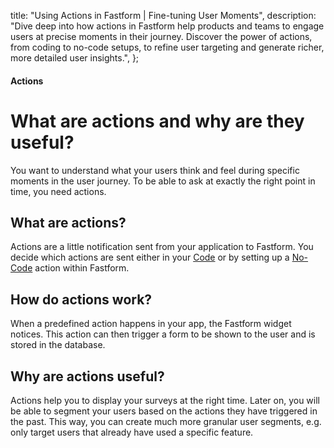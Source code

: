   title: "Using Actions in Fastform | Fine-tuning User Moments",
  description:
    "Dive deep into how actions in Fastform help products and teams to engage users at precise moments in their journey. Discover the power of actions, from coding to no-code setups, to refine user targeting and generate richer, more detailed user insights.",
};

#### Actions

# What are actions and why are they useful?

You want to understand what your users think and feel during specific moments in the user journey. To be able to ask at exactly the right point in time, you need actions.

## What are actions?

Actions are a little notification sent from your application to Fastform. You decide which actions are sent either in your [Code](/docs/actions/code) or by setting up a [No-Code](/docs/actions/no-code) action within Fastform.

## How do actions work?

When a predefined action happens in your app, the Fastform widget notices. This action can then trigger a form to be shown to the user and is stored in the database.

## Why are actions useful?

Actions help you to display your surveys at the right time. Later on, you will be able to segment your users based on the actions they have triggered in the past. This way, you can create much more granular user segments, e.g. only target users that already have used a specific feature.
